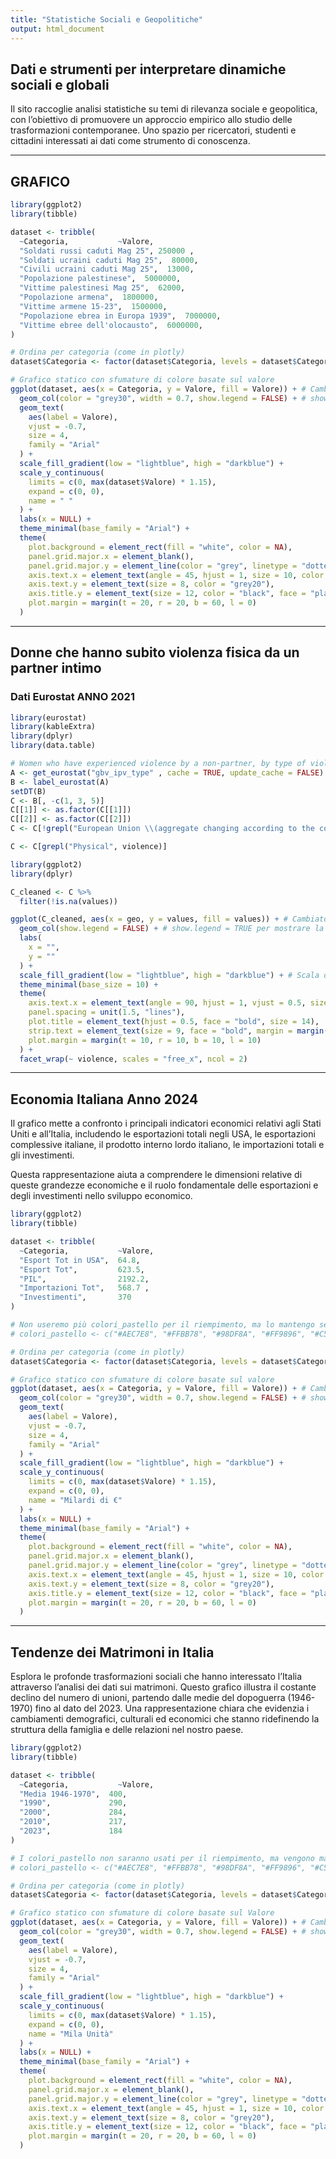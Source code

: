 ```yaml
---
title: "Statistiche Sociali e Geopolitiche"
output: html_document
---
```


## Dati e strumenti per interpretare dinamiche sociali e globali

Il sito raccoglie analisi statistiche su temi di rilevanza sociale e geopolitica, con l’obiettivo di promuovere un approccio empirico allo studio delle trasformazioni contemporanee. Uno spazio per ricercatori, studenti e cittadini interessati ai dati come strumento di conoscenza.







---

## GRAFICO



```r

library(ggplot2)
library(tibble)

dataset <- tribble(
  ~Categoria,           ~Valore,
  "Soldati russi caduti Mag 25", 250000 ,
  "Soldati ucraini caduti Mag 25",  80000,
  "Civili ucraini caduti Mag 25",  13000,
  "Popolazione palestinese",  5000000,
  "Vittime palestinesi Mag 25",  62000,
  "Popolazione armena",  1800000,
  "Vittime armene 15-23",  1500000,
  "Popolazione ebrea in Europa 1939",  7000000, 
  "Vittime ebree dell'olocausto",  6000000, 
)

# Ordina per categoria (come in plotly)
dataset$Categoria <- factor(dataset$Categoria, levels = dataset$Categoria)

# Grafico statico con sfumature di colore basate sul valore
ggplot(dataset, aes(x = Categoria, y = Valore, fill = Valore)) + # Cambiato fill = Categoria a fill = Valore
  geom_col(color = "grey30", width = 0.7, show.legend = FALSE) + # show.legend = TRUE per la barra del colore
  geom_text(
    aes(label = Valore),
    vjust = -0.7,
    size = 4,
    family = "Arial"
  ) +
  scale_fill_gradient(low = "lightblue", high = "darkblue") + 
  scale_y_continuous(
    limits = c(0, max(dataset$Valore) * 1.15),
    expand = c(0, 0),
    name = " "
  ) +
  labs(x = NULL) +
  theme_minimal(base_family = "Arial") +
  theme(
    plot.background = element_rect(fill = "white", color = NA),
    panel.grid.major.x = element_blank(),
    panel.grid.major.y = element_line(color = "grey", linetype = "dotted"),
    axis.text.x = element_text(angle = 45, hjust = 1, size = 10, color = "grey20"),
    axis.text.y = element_text(size = 8, color = "grey20"),
    axis.title.y = element_text(size = 12, color = "black", face = "plain"),
    plot.margin = margin(t = 20, r = 20, b = 60, l = 0)
  )
```


---

## Donne che hanno subito violenza fisica da un partner intimo

### Dati Eurostat ANNO 2021

```r
library(eurostat)
library(kableExtra)
library(dplyr)
library(data.table)

# Women who have experienced violence by a non-partner, by type of violence   
A <- get_eurostat("gbv_ipv_type" , cache = TRUE, update_cache = FALSE)
B <- label_eurostat(A)
setDT(B)
C <- B[, -c(1, 3, 5)]
C[[1]] <- as.factor(C[[1]])
C[[2]] <- as.factor(C[[2]])
C <- C[!grepl("European Union \\(aggregate changing according to the context\\)", geo)]

C <- C[grepl("Physical", violence)]

library(ggplot2)
library(dplyr)

C_cleaned <- C %>%
  filter(!is.na(values))

ggplot(C_cleaned, aes(x = geo, y = values, fill = values)) + # Cambiato 'fill = geo' a 'fill = values'
  geom_col(show.legend = FALSE) + # show.legend = TRUE per mostrare la legenda del colore
  labs(
    x = "",
    y = ""
  ) +
  scale_fill_gradient(low = "lightblue", high = "darkblue") + # Scala di colore dal blu chiaro al blu scuro
  theme_minimal(base_size = 10) +
  theme(
    axis.text.x = element_text(angle = 90, hjust = 1, vjust = 0.5, size = 8),
    panel.spacing = unit(1.5, "lines"),
    plot.title = element_text(hjust = 0.5, face = "bold", size = 14),
    strip.text = element_text(size = 9, face = "bold", margin = margin(b = 5)),
    plot.margin = margin(t = 10, r = 10, b = 10, l = 10)
  ) +
  facet_wrap(~ violence, scales = "free_x", ncol = 2)

```













---

## Economia Italiana Anno 2024

Il grafico mette a confronto i principali indicatori economici relativi agli Stati Uniti e all’Italia, includendo le esportazioni totali negli USA, le esportazioni complessive italiane, il prodotto interno lordo italiano, le importazioni totali e gli investimenti.

Questa rappresentazione aiuta a comprendere le dimensioni relative di queste grandezze economiche e il ruolo fondamentale delle esportazioni e degli investimenti nello sviluppo economico.

```r

library(ggplot2)
library(tibble)

dataset <- tribble(
  ~Categoria,           ~Valore,
  "Esport Tot in USA",  64.8,
  "Esport Tot",         623.5,
  "PIL",                2192.2,
  "Importazioni Tot",   568.7 ,
  "Investimenti",       370
)

# Non useremo più colori_pastello per il riempimento, ma lo mantengo se ti serve per altro
# colori_pastello <- c("#AEC7E8", "#FFBB78", "#98DF8A", "#FF9896", "#C5B0D5")

# Ordina per categoria (come in plotly)
dataset$Categoria <- factor(dataset$Categoria, levels = dataset$Categoria)

# Grafico statico con sfumature di colore basate sul valore
ggplot(dataset, aes(x = Categoria, y = Valore, fill = Valore)) + # Cambiato fill = Categoria a fill = Valore
  geom_col(color = "grey30", width = 0.7, show.legend = FALSE) + # show.legend = TRUE per la barra del colore
  geom_text(
    aes(label = Valore),
    vjust = -0.7,
    size = 4,
    family = "Arial"
  ) +
  scale_fill_gradient(low = "lightblue", high = "darkblue") + 
  scale_y_continuous(
    limits = c(0, max(dataset$Valore) * 1.15),
    expand = c(0, 0),
    name = "Milardi di €"
  ) +
  labs(x = NULL) +
  theme_minimal(base_family = "Arial") +
  theme(
    plot.background = element_rect(fill = "white", color = NA),
    panel.grid.major.x = element_blank(),
    panel.grid.major.y = element_line(color = "grey", linetype = "dotted"),
    axis.text.x = element_text(angle = 45, hjust = 1, size = 10, color = "grey20"),
    axis.text.y = element_text(size = 8, color = "grey20"),
    axis.title.y = element_text(size = 12, color = "black", face = "plain"),
    plot.margin = margin(t = 20, r = 20, b = 60, l = 0)
  )
```

---

## Tendenze dei Matrimoni in Italia

Esplora le profonde trasformazioni sociali che hanno interessato l'Italia attraverso l'analisi dei dati sui matrimoni. Questo grafico illustra il costante declino del numero di unioni, partendo dalle medie del dopoguerra (1946-1970) fino al dato del 2023. Una rappresentazione chiara che evidenzia i cambiamenti demografici, culturali ed economici che stanno ridefinendo la struttura della famiglia e delle relazioni nel nostro paese.


```r

library(ggplot2)
library(tibble)

dataset <- tribble(
  ~Categoria,           ~Valore,
  "Media 1946-1970",  400,
  "1990",             290,
  "2000",             284,
  "2010",             217,
  "2023",             184
)

# I colori_pastello non saranno usati per il riempimento, ma vengono mantenuti se necessari per altri scopi.
# colori_pastello <- c("#AEC7E8", "#FFBB78", "#98DF8A", "#FF9896", "#C5B0D5")

# Ordina per categoria (come in plotly)
dataset$Categoria <- factor(dataset$Categoria, levels = dataset$Categoria)

# Grafico statico con sfumature di colore basate sul Valore
ggplot(dataset, aes(x = Categoria, y = Valore, fill = Valore)) + # Cambiato 'fill = Categoria' a 'fill = Valore'
  geom_col(color = "grey30", width = 0.7, show.legend = FALSE) + # show.legend = TRUE per mostrare la legenda del colore
  geom_text(
    aes(label = Valore),
    vjust = -0.7,
    size = 4,
    family = "Arial"
  ) +
  scale_fill_gradient(low = "lightblue", high = "darkblue") + 
  scale_y_continuous(
    limits = c(0, max(dataset$Valore) * 1.15),
    expand = c(0, 0),
    name = "Mila Unità"
  ) +
  labs(x = NULL) +
  theme_minimal(base_family = "Arial") +
  theme(
    plot.background = element_rect(fill = "white", color = NA),
    panel.grid.major.x = element_blank(),
    panel.grid.major.y = element_line(color = "grey", linetype = "dotted"),
    axis.text.x = element_text(angle = 45, hjust = 1, size = 10, color = "grey20"),
    axis.text.y = element_text(size = 8, color = "grey20"),
    axis.title.y = element_text(size = 12, color = "black", face = "plain"),
    plot.margin = margin(t = 20, r = 20, b = 60, l = 0)
  )
```

















